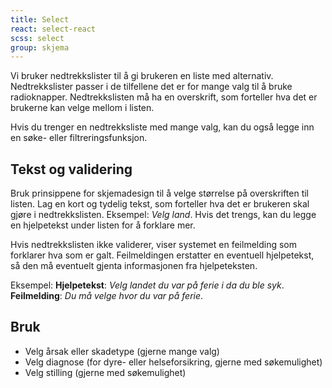 ```yaml
---
title: Select
react: select-react
scss: select
group: skjema
---
```



<Ingress>
    Vi bruker nedtrekkslister til å gi brukeren en liste med alternativ. Nedtrekkslister passer i de tilfellene det er
    for mange valg til å bruke radioknapper. Nedtrekkslisten må ha en overskrift, som forteller hva det er brukerne kan
    velge mellom i listen.
</Ingress>
<ComponentExample
    component={SelectExample}
    knobs={{
        boolProps: ["Native", "Kompakt", "Invertert", "Med hjelpetekst", "Med feil", "Med søk"],
        choiceProps: [
            {
                name: "Etikettvariant",
                values: ["small", "medium", "large"],
                defaultValue: 0,
            },
        ],
    }}
    codeExample={selectCode}
/>

Hvis du trenger en nedtrekksliste med mange valg, kan du også legge inn en søke- eller filtreringsfunksjon.

## Tekst og validering

Bruk prinsippene for skjemadesign til å velge størrelse på overskriften til listen. Lag en kort og tydelig tekst, som forteller hva det er brukeren skal gjøre i nedtrekkslisten. Eksempel: _Velg land_. Hvis det trengs, kan du legge en hjelpetekst under listen for å forklare mer.

Hvis nedtrekkslisten ikke validerer, viser systemet en feilmelding som forklarer hva som er galt. Feilmeldingen erstatter en eventuell hjelpetekst, så den må eventuelt gjenta informasjonen fra hjelpeteksten.

Eksempel:
**Hjelpetekst**: _Velg landet du var på ferie i da du ble syk_. **Feilmelding**: _Du må velge hvor du var på ferie_.

## Bruk

-   Velg årsak eller skadetype (gjerne mange valg)
-   Velg diagnose (for dyre- eller helseforsikring, gjerne med søkemulighet)
-   Velg stilling (gjerne med søkemulighet)
